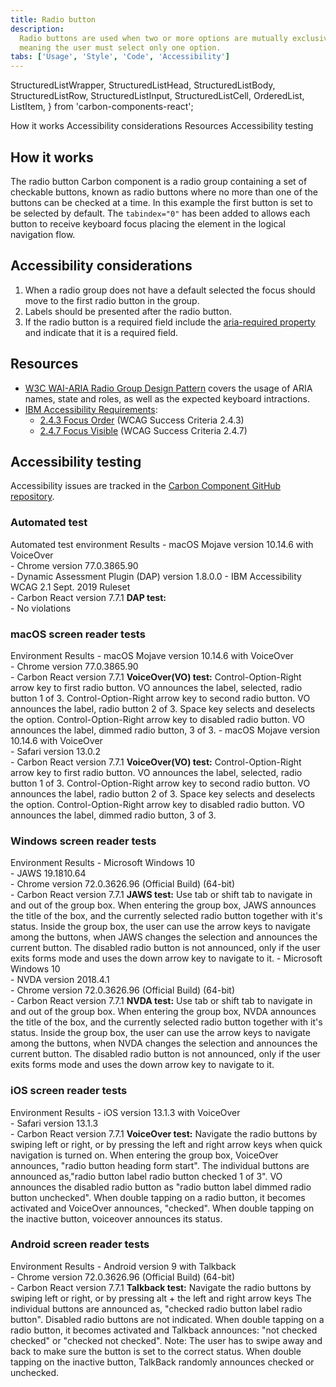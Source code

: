 ```yaml
---
title: Radio button
description:
  Radio buttons are used when two or more options are mutually exclusive,
  meaning the user must select only one option.
tabs: ['Usage', 'Style', 'Code', 'Accessibility']
---
```


  StructuredListWrapper,
  StructuredListHead,
  StructuredListBody,
  StructuredListRow,
  StructuredListInput,
  StructuredListCell,
  OrderedList,
  ListItem,
} from 'carbon-components-react';

<AnchorLinks>
  <AnchorLink>How it works</AnchorLink>
  <AnchorLink>Accessibility considerations</AnchorLink>
  <AnchorLink>Resources</AnchorLink>
  <AnchorLink>Accessibility testing</AnchorLink>
</AnchorLinks>

## How it works

The radio button Carbon component is a radio group containing a set of checkable
buttons, known as radio buttons where no more than one of the buttons can be
checked at a time. In this example the first button is set to be selected by
default. The `tabindex="0"` has been added to allows each button to receive
keyboard focus placing the element in the logical navigation flow.

## Accessibility considerations

1. When a radio group does not have a default selected the focus should move to
   the first radio button in the group.
2. Labels should be presented after the radio button.
3. If the radio button is a required field include the
   [aria-required property](https://www.w3.org/TR/WCAG20-TECHS/ARIA2.html) and
   indicate that it is a required field.

## Resources

- [W3C WAI-ARIA Radio Group Design Pattern](https://www.w3.org/TR/wai-aria-practices-1.1/#radiobutton)
  covers the usage of ARIA names, state and roles, as well as the expected
  keyboard intractions.
- [IBM Accessibility Requirements](https://www.ibm.com/able/requirements/requirements/):
  - [2.4.3 Focus Order](https://www.ibm.com/able/requirements/requirements/#2_4_3)
    (WCAG Success Criteria 2.4.3)
  - [2.4.7 Focus Visible](https://www.ibm.com/able/requirements/requirements/#2_4_7)
    (WCAG Success Criteria 2.4.7)

## Accessibility testing

Accessibility issues are tracked in the
[Carbon Component GitHub repository](https://github.com/carbon-design-system/carbon/milestones).

### Automated test

<Row>
  <Column noGutterSm>
    <StructuredListWrapper>
      <StructuredListHead>
        <StructuredListRow head>
          <StructuredListCell head>
            Automated test environment
          </StructuredListCell>
          <StructuredListCell head>Results</StructuredListCell>
        </StructuredListRow>
      </StructuredListHead>
      <StructuredListBody>
        <StructuredListRow>
          <StructuredListCell>
            - macOS Mojave version 10.14.6 with VoiceOver
            <br />
            - Chrome version 77.0.3865.90
            <br />
            - Dynamic Assessment Plugin (DAP) version 1.8.0.0 - IBM
            Accessibility WCAG 2.1 Sept. 2019 Ruleset
            <br />- Carbon React version 7.7.1
          </StructuredListCell>
          <StructuredListCell>
            <strong>DAP test:</strong>
            <br />- No violations
          </StructuredListCell>
        </StructuredListRow>
      </StructuredListBody>
    </StructuredListWrapper>
  </Column>
</Row>

### macOS screen reader tests

<Row>
  <Column noGutterSm>
    <StructuredListWrapper>
      <StructuredListHead>
        <StructuredListRow head>
          <StructuredListCell head>Environment </StructuredListCell>
          <StructuredListCell head>Results</StructuredListCell>
        </StructuredListRow>
      </StructuredListHead>
      <StructuredListBody>
        <StructuredListRow>
          <StructuredListCell>
            - macOS Mojave version 10.14.6 with VoiceOver
            <br />
            - Chrome version 77.0.3865.90
            <br />- Carbon React version 7.7.1
          </StructuredListCell>
          <StructuredListCell>
            <strong>VoiceOver(VO) test:</strong>
            <OrderedList>
              <ListItem>
                Control-Option-Right arrow key to first radio button. VO
                announces the label, selected, radio button 1 of 3.
              </ListItem>
              <ListItem>
                Control-Option-Right arrow key to second radio button. VO
                announces the label, radio button 2 of 3.
              </ListItem>
              <ListItem>Space key selects and deselects the option.</ListItem>
              <ListItem>
                Control-Option-Right arrow key to disabled radio button. VO
                announces the label, dimmed radio button, 3 of 3.
              </ListItem>
            </OrderedList>
          </StructuredListCell>
        </StructuredListRow>
        <StructuredListRow>
          <StructuredListCell>
            - macOS Mojave version 10.14.6 with VoiceOver
            <br />
            - Safari version 13.0.2
            <br />- Carbon React version 7.7.1
          </StructuredListCell>
          <StructuredListCell>
            <strong>VoiceOver(VO) test:</strong>
            <OrderedList>
              <ListItem>
                Control-Option-Right arrow key to first radio button. VO
                announces the label, selected, radio button 1 of 3.
              </ListItem>
              <ListItem>
                Control-Option-Right arrow key to second radio button. VO
                announces the label, radio button 2 of 3.
              </ListItem>
              <ListItem>Space key selects and deselects the option.</ListItem>
              <ListItem>
                Control-Option-Right arrow key to disabled radio button. VO
                announces the label, dimmed radio button, 3 of 3.
              </ListItem>
            </OrderedList>
          </StructuredListCell>
        </StructuredListRow>
      </StructuredListBody>
    </StructuredListWrapper>
  </Column>
</Row>

### Windows screen reader tests

<Row>
  <Column noGutterSm>
    <StructuredListWrapper>
      <StructuredListHead>
        <StructuredListRow head>
          <StructuredListCell head>Environment</StructuredListCell>
          <StructuredListCell head>Results</StructuredListCell>
        </StructuredListRow>
      </StructuredListHead>
      <StructuredListBody>
        <StructuredListRow>
          <StructuredListCell>
            - Microsoft Windows 10
            <br />
            - JAWS 19.1810.64
            <br />
            - Chrome version 72.0.3626.96 (Official Build) (64-bit)
            <br />- Carbon React version 7.7.1
          </StructuredListCell>
          <StructuredListCell>
            <strong>JAWS test:</strong>
            <OrderedList>
              <ListItem>
                Use tab or shift tab to navigate in and out of the group box.
                When entering the group box, JAWS announces the title of the
                box, and the currently selected radio button together with it's
                status.
              </ListItem>
              <ListItem>
                Inside the group box, the user can use the arrow keys to
                navigate among the buttons, when JAWS changes the selection and
                announces the current button.
              </ListItem>
              <ListItem>
                The disabled radio button is not announced, only if the user
                exits forms mode and uses the down arrow key to navigate to it.
              </ListItem>
            </OrderedList>
          </StructuredListCell>
        </StructuredListRow>
        <StructuredListRow>
          <StructuredListCell>
            - Microsoft Windows 10
            <br />
            - NVDA version 2018.4.1
            <br />
            - Chrome version 72.0.3626.96 (Official Build) (64-bit)
            <br />- Carbon React version 7.7.1
          </StructuredListCell>
          <StructuredListCell>
            <strong>NVDA test:</strong>
            <OrderedList>
              <ListItem>
                Use tab or shift tab to navigate in and out of the group box.
                When entering the group box, NVDA announces the title of the
                box, and the currently selected radio button together with it's
                status.
              </ListItem>
              <ListItem>
                Inside the group box, the user can use the arrow keys to
                navigate among the buttons, when NVDA changes the selection and
                announces the current button.
              </ListItem>
              <ListItem>
                The disabled radio button is not announced, only if the user
                exits forms mode and uses the down arrow key to navigate to it.
              </ListItem>
            </OrderedList>
          </StructuredListCell>
        </StructuredListRow>
      </StructuredListBody>
    </StructuredListWrapper>
  </Column>
</Row>

### iOS screen reader tests

<Row>
  <Column noGutterSm>
    <StructuredListWrapper>
      <StructuredListRow head>
        <StructuredListCell head>Environment </StructuredListCell>
        <StructuredListCell head>Results</StructuredListCell>
      </StructuredListRow>
      <StructuredListBody>
        <StructuredListRow>
          <StructuredListCell>
            - iOS version 13.1.3 with VoiceOver
            <br />
            - Safari version 13.1.3
            <br />- Carbon React version 7.7.1
          </StructuredListCell>
          <StructuredListCell>
            <strong>VoiceOver test:</strong>
            <OrderedList>
              <ListItem>
                Navigate the radio buttons by swiping left or right, or by
                pressing the left and right arrow keys when quick navigation is
                turned on.
              </ListItem>
              <ListItem>
                When entering the group box, VoiceOver announces, "radio button
                heading form start".
              </ListItem>
              <ListItem>
                The individual buttons are announced as,"radio button label
                radio button checked 1 of 3".
              </ListItem>
              <ListItem>
                VO announces the disabled radio button as "radio button label
                dimmed radio button unchecked".
              </ListItem>
              <ListItem>
                When double tapping on a radio button, it becomes activated and
                VoiceOver announces, "checked".
              </ListItem>
              <ListItem>
                When double tapping on the inactive button, voiceover announces
                its status.
              </ListItem>
            </OrderedList>
          </StructuredListCell>
        </StructuredListRow>
      </StructuredListBody>
    </StructuredListWrapper>
  </Column>
</Row>

### Android screen reader tests

<Row>
  <Column noGutterSm>
    <StructuredListWrapper>
      <StructuredListHead>
        <StructuredListRow head>
          <StructuredListCell head>Environment </StructuredListCell>
          <StructuredListCell head>Results</StructuredListCell>
        </StructuredListRow>
      </StructuredListHead>
      <StructuredListBody>
        <StructuredListRow>
          <StructuredListCell>
            - Android version 9 with Talkback
            <br />
            - Chrome version 72.0.3626.96 (Official Build) (64-bit)
            <br />- Carbon React version 7.7.1
          </StructuredListCell>
          <StructuredListCell>
            <strong>Talkback test:</strong>
            <OrderedList>
              <ListItem>
                Navigate the radio buttons by swiping left or right, or by
                pressing alt + the left and right arrow keys
              </ListItem>
              <ListItem>
                The individual buttons are announced as, "checked radio button
                label radio button".
              </ListItem>
              <ListItem>Disabled radio buttons are not indicated.</ListItem>
              <ListItem>
                When double tapping on a radio button, it becomes activated and
                Talkback announces: "not checked checked" or "checked not
                checked".
              </ListItem>
              <ListItem>
                Note: The user has to swipe away and back to make sure the
                button is set to the correct status.
              </ListItem>
              <ListItem>
                When double tapping on the inactive button, TalkBack randomly
                announces checked or unchecked.
              </ListItem>
            </OrderedList>
          </StructuredListCell>
        </StructuredListRow>
      </StructuredListBody>
    </StructuredListWrapper>
  </Column>
</Row>
